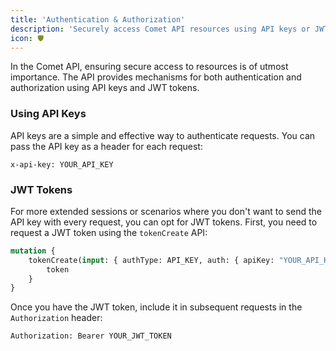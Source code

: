 ```yaml
---
title: 'Authentication & Authorization'
description: 'Securely access Comet API resources using API keys or JWT tokens, ensuring both authentication and authorization.'
icon: 🛡️
---
```


In the Comet API, ensuring secure access to resources is of utmost importance. The API provides mechanisms for both authentication and authorization using API keys and JWT tokens.

### Using API Keys

API keys are a simple and effective way to authenticate requests. You can pass the API key as a header for each request:

```http
x-api-key: YOUR_API_KEY
```

### JWT Tokens

For more extended sessions or scenarios where you don't want to send the API key with every request, you can opt for JWT tokens. First, you need to request a JWT token using the `tokenCreate` API:

```graphql
mutation {
	tokenCreate(input: { authType: API_KEY, auth: { apiKey: "YOUR_API_KEY" } }) {
		token
	}
}
```

Once you have the JWT token, include it in subsequent requests in the `Authorization` header:

```http
Authorization: Bearer YOUR_JWT_TOKEN
```


